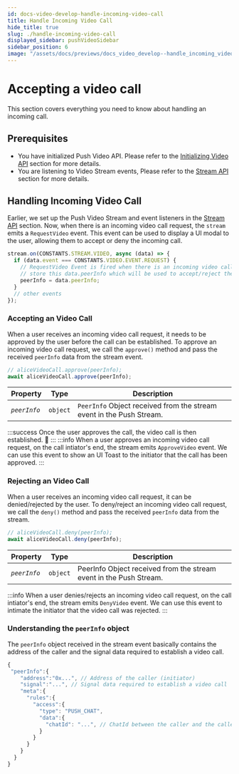 ```yaml
---
id: docs-video-develop-handle-incoming-video-call
title: Handle Incoming Video Call
hide_title: true
slug: ./handle-incoming-video-call
displayed_sidebar: pushVideoSidebar
sidebar_position: 6
image: "/assets/docs/previews/docs_video_develop--handle_incoming_video_call.png"
---
```


# Accepting a video call

This section covers everything you need to know about handling an incoming call.

<head>
  <title>Handle Incoming Video Call | Push Video | Push Documentation</title>
</head>


## Prerequisites

- You have initialized Push Video API. Please refer to the [Initializing Video API](../initializing-video-api) section for more details.
- You are listening to Video Stream events, Please refer to the [Stream API](../stream-video) section for more details.

## Handling Incoming Video Call

Earlier, we set up the Push Video Stream and event listeners in the [Stream API](../stream-video) section. Now, when there is an incoming video call request, the `stream` emits a `RequestVideo` event. This event can be used to display a UI modal to the user, allowing them to accept or deny the incoming call.

```typescript
stream.on(CONSTANTS.STREAM.VIDEO, async (data) => {
  if (data.event === CONSTANTS.VIDEO.EVENT.REQUEST) {
    // RequestVideo Event is fired when there is an incoming video call request
    // store this data.peerInfo which will be used to accept/reject the call
    peerInfo = data.peerInfo;
  }
  // other events
});
```

### Accepting an Video Call

When a user receives an incoming video call request, it needs to be approved by the user before the call can be established. To approve an incoming video call request, we call the `approve()` method and pass the received `peerInfo` data from the stream event.

```typescript
// aliceVideoCall.approve(peerInfo);
await aliceVideoCall.approve(peerInfo);
```

| Property     | Type     | Description                                                          |
| ------------ | -------- | -------------------------------------------------------------------- |
| _`peerInfo`_ | `object` | `PeerInfo` Object received from the stream event in the Push Stream. |

:::success
Once the user approves the call, the video call is then established. 🎉
:::
:::info
When a user approves an incoming video call request, on the call intiator's end, the stream emits `ApproveVideo` event. We can use this event to show an UI Toast to the initiator that the call has been approved.
:::

### Rejecting an Video Call

When a user receives an incoming video call request, it can be denied/rejected by the user. To deny/reject an incoming video call request, we call the `deny()` method and pass the received `peerInfo` data from the stream.

```typescript
// aliceVideoCall.deny(peerInfo);
await aliceVideoCall.deny(peerInfo);
```

| Property     | Type     | Description                                                        |
| ------------ | -------- | ------------------------------------------------------------------ |
| _`peerInfo`_ | `object` | PeerInfo Object received from the stream event in the Push Stream. |

:::info
When a user denies/rejects an incoming video call request, on the call intiator's end, the stream emits `DenyVideo` event. We can use this event to intimate the initiator that the video call was rejected.
:::

### Understanding the `peerInfo` object

The `peerInfo` object received in the stream event basically contains the address of the caller and the signal data required to establish a video call.

```typescript
{
 "peerInfo":{
    "address":"0x...", // Address of the caller (initiator)
    "signal":"...", // Signal data required to establish a video call
    "meta":{
      "rules":{
        "access":{
          "type": "PUSH_CHAT",
          "data":{
            "chatId": "...", // ChatId between the caller and the callee
          }
        }
      }
    }
  }
}
```

```

```
